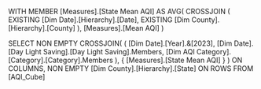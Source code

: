 WITH 
MEMBER [Measures].[State Mean AQI] AS
    AVG(
        CROSSJOIN (
            EXISTING [Dim Date].[Hierarchy].[Date], 
            EXISTING [Dim County].[Hierarchy].[County]
        ),
        [Measures].[Mean AQI]
    )

SELECT 
    NON EMPTY
    CROSSJOIN(
      (
        [Dim Date].[Year].&[2023],
        [Dim Date].[Day Light Saving].[Day Light Saving].Members,
		[Dim AQI Category].[Category].[Category].Members
      ),
      {
        [Measures].[State Mean AQI]
      }
    ) ON COLUMNS,
    NON EMPTY
    [Dim County].[Hierarchy].[State]
    ON ROWS
FROM [AQI_Cube]
